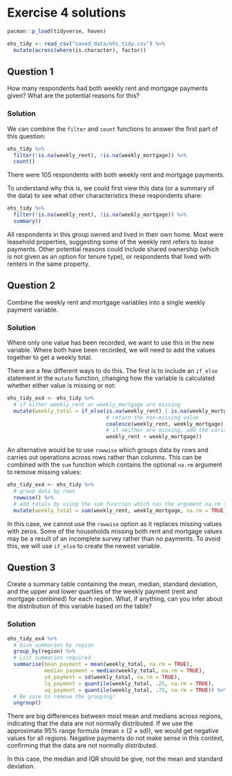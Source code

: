 # Exercise 4 solutions

```r
pacman::p_load(tidyverse, haven)

ehs_tidy <- read_csv("saved_data/ehs_tidy.csv") %>% 
  mutate(across(where(is.character), factor))

```

## Question 1
How many respondents had both weekly rent and mortgage payments given? What are the potential reasons for this?

### Solution {.unnumbered}
We can combine the `filter` and `count` functions to answer the first part of this question:

```r
ehs_tidy %>% 
  filter(!is.na(weekly_rent), !is.na(weekly_mortgage)) %>% 
  count()
```

There were 105 respondents with both weekly rent and mortgage payments. 

To understand why this is, we could first view this data (or a summary of the data) to see what other characteristics these respondents share:

```r
ehs_tidy %>% 
  filter(!is.na(weekly_rent), !is.na(weekly_mortgage)) %>% 
  summary()
```

All respondents in this group owned and lived in their own home. Most were leasehold properties, suggesting some of the weekly rent refers to lease payments. Other potential reasons could include shared ownership (which is not given as an option for tenure type), or respondents that lived with renters in the same property.

## Question 2
Combine the weekly rent and mortgage variables into a single weekly payment variable.

### Solution {.unnumbered}
Where only one value has been recorded, we want to use this in the new variable. Where both have been recorded, we will need to add the values together to get a weekly total. 

There are a few different ways to do this. The first is to include an `if_else` statement in the `mutate` function, changing how the variable is calculated whether either value is missing or not:

```r
ehs_tidy_ex4 <- ehs_tidy %>% 
  # if either weekly_rent or weekly_mortgage are missing
  mutate(weekly_total = if_else(is.na(weekly_rent) | is.na(weekly_mortgage), 
                                # return the non-missing value
                                coalesce(weekly_rent, weekly_mortgage), 
                                # if neither are missing, add the variables together
                                weekly_rent + weekly_mortgage))
```

An alternative would be to use `rowwise` which groups data by rows and carries out operations across rows rather than columns. This can be combined with the `sum` function which contains the optional `na.rm` argument to remove missing values:

```r
ehs_tidy_ex4 <- ehs_tidy %>% 
  # group data by rows
  rowwise() %>% 
  # add totals by using the sum function which has the argument na.rm to remove missing data
  mutate(weekly_total = sum(weekly_rent, weekly_mortgage, na.rm = TRUE))
```

:::{.callout-warning}
In this case, we cannot use the `rowwise` option as it replaces missing values with zeros. Some of the households missing both rent and mortgage values may be a result of an incomplete survey rather than no payments. To avoid this, we will use `if_else` to create the newest variable.
:::


## Question 3
Create a summary table containing the mean, median, standard deviation, and the upper and lower quartiles of the weekly payment (rent and mortgage combined) for each region. What, if anything, can you infer about the distribution of this variable based on the table?

### Solution {.unnumbered}
```r
ehs_tidy_ex4 %>% 
  # Give summaries by region
  group_by(region) %>% 
  # List summaries required
  summarise(mean_payment = mean(weekly_total, na.rm = TRUE),
            median_payment = median(weekly_total, na.rm = TRUE),
            sd_payment = sd(weekly_total, na.rm = TRUE),
            lq_payment = quantile(weekly_total, .25, na.rm = TRUE),
            uq_payment = quantile(weekly_total, .75, na.rm = TRUE)) %>%
  # Be sure to remove the grouping!
  ungroup()
```

There are big differences between most mean and medians across regions, indicating that the data are not normally distributed. If we use the approximate 95% range formula (mean $\pm$ (2 $\times$ sd)), we would get negative values for all regions. Negative payments do not make sense in this context, confirming that the data are not normally distributed. 

In this case, the median and IQR should be give, not the mean and standard deviation.


